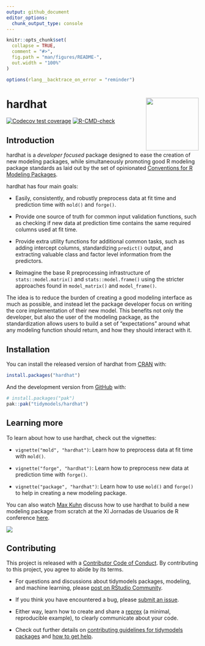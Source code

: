 ```yaml
---
output: github_document
editor_options: 
  chunk_output_type: console
---
```


<!-- README.md is generated from README.Rmd. Please edit that file -->

```r
knitr::opts_chunk$set(
  collapse = TRUE,
  comment = "#>",
  fig.path = "man/figures/README-",
  out.width = "100%"
)

options(rlang__backtrace_on_error = "reminder")
```

# hardhat <a href="https://hardhat.tidymodels.org"><img src="man/figures/logo.png" align="right" height="138"/></a>

<!-- badges: start -->

[![Codecov test coverage](https://codecov.io/gh/tidymodels/hardhat/branch/main/graph/badge.svg)](https://app.codecov.io/gh/tidymodels/hardhat?branch=main) [![R-CMD-check](https://github.com/tidymodels/hardhat/actions/workflows/R-CMD-check.yaml/badge.svg)](https://github.com/tidymodels/hardhat/actions/workflows/R-CMD-check.yaml)

<!-- badges: end -->

## Introduction

hardhat is a *developer focused* package designed to ease the creation of new modeling packages, while simultaneously promoting good R modeling package standards as laid out by the set of opinionated [Conventions for R Modeling Packages](https://tidymodels.github.io/model-implementation-principles/).

hardhat has four main goals:

-   Easily, consistently, and robustly preprocess data at fit time and prediction time with `mold()` and `forge()`.

-   Provide one source of truth for common input validation functions, such as checking if new data at prediction time contains the same required columns used at fit time.

-   Provide extra utility functions for additional common tasks, such as adding intercept columns, standardizing `predict()` output, and extracting valuable class and factor level information from the predictors.

-   Reimagine the base R preprocessing infrastructure of `stats::model.matrix()` and `stats::model.frame()` using the stricter approaches found in `model_matrix()` and `model_frame()`.

The idea is to reduce the burden of creating a good modeling interface as much as possible, and instead let the package developer focus on writing the core implementation of their new model.
This benefits not only the developer, but also the user of the modeling package, as the standardization allows users to build a set of "expectations" around what any modeling function should return, and how they should interact with it.

## Installation

You can install the released version of hardhat from [CRAN](https://CRAN.R-project.org) with:

``` r
install.packages("hardhat")
```

And the development version from [GitHub](https://github.com/) with:

``` r
# install.packages("pak")
pak::pak("tidymodels/hardhat")
```

## Learning more

To learn about how to use hardhat, check out the vignettes:

-   `vignette("mold", "hardhat")`: Learn how to preprocess data at fit time with `mold()`.

-   `vignette("forge", "hardhat")`: Learn how to preprocess new data at prediction time with `forge()`.

-   `vignette("package", "hardhat")`: Learn how to use `mold()` and `forge()` to help in creating a new modeling package.

You can also watch [Max Kuhn](https://github.com/topepo) discuss how to use hardhat to build a new modeling package from scratch at the XI Jornadas de Usuarios de R conference [here](https://canal.uned.es/video/5dd25b9f5578f275e407dd88).

[![](https://i.imgur.com/XKIZfWd.png)](https://canal.uned.es/video/5dd25b9f5578f275e407dd88)

## Contributing

This project is released with a [Contributor Code of Conduct](https://contributor-covenant.org/version/2/0/CODE_OF_CONDUCT.html).
By contributing to this project, you agree to abide by its terms.

-   For questions and discussions about tidymodels packages, modeling, and machine learning, please [post on RStudio Community](https://forum.posit.co/new-topic?category_id=15&tags=tidymodels,question).

-   If you think you have encountered a bug, please [submit an issue](https://github.com/tidymodels/hardhat/issues).

-   Either way, learn how to create and share a [reprex](https://reprex.tidyverse.org/articles/articles/learn-reprex.html) (a minimal, reproducible example), to clearly communicate about your code.

-   Check out further details on [contributing guidelines for tidymodels packages](https://www.tidymodels.org/contribute/) and [how to get help](https://www.tidymodels.org/help/).
